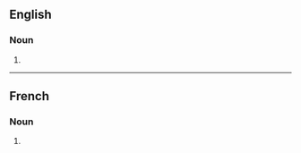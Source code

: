 ==English==

===Noun===
{{head|en|noun form}}

# {{plural of|en|intrusion}}

----

==French==

===Noun===
{{head|fr|noun form|g=f}}

# {{plural of|fr|intrusion}}